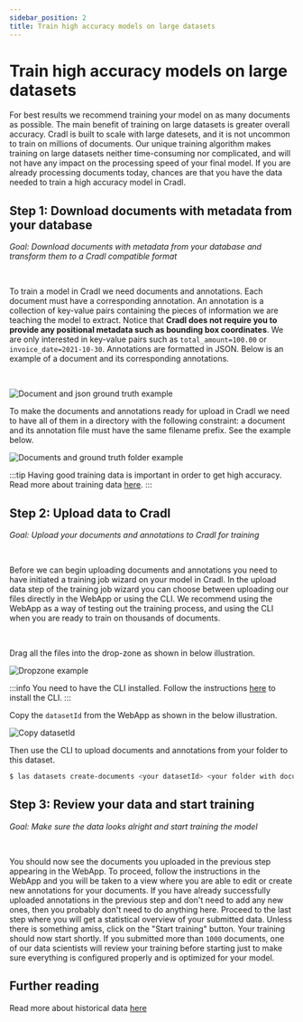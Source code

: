 ```yaml
---
sidebar_position: 2
title: Train high accuracy models on large datasets
---
```



# Train high accuracy models on large datasets

For best results we recommend training your model on as many documents as possible. The main benefit of training on large 
datasets is greater overall accuracy. Cradl is built to scale with large datesets, and it is not uncommon to train on 
millions of documents. Our unique training algorithm makes training on large datasets neither time-consuming nor 
complicated, and will not have any impact on the processing speed of your final model. If you are already processing 
documents today, chances are that you have the data needed to train a high accuracy model in Cradl.

## Step 1: Download documents with metadata from your database

*Goal: Download documents with metadata from your database and transform them to a Cradl compatible format*

<br/>

To train a model in Cradl we need documents and annotations. Each document must have a corresponding 
annotation. An annotation is a collection of key-value pairs containing the pieces of information we are teaching the model to extract. 
Notice that **Cradl does not require you to provide any positional metadata such as bounding box coordinates**. We are 
only interested in key-value pairs such as `total_amount=100.00` or `invoice_date=2021-10-30`. Annotations are 
formatted in JSON. Below is an example of a document and its corresponding annotations.

<br/>

![Document and json ground truth example](/img/get-started/document-and-json-ground-truth-example.png)

To make the documents and annotations ready for upload in Cradl we need to have all of them in a directory with the 
following constraint: a document and its annotation file must have the same filename prefix. See the example 
below.

![Documents and ground truth folder example](/img/get-started/documents-and-ground-truth-folder.svg)

:::tip
Having good training data is important in order to get high accuracy. Read more about training data 
[here](../concepts/training-data#data-quality).
:::

## Step 2: Upload data to Cradl

*Goal: Upload your documents and annotations to Cradl for training*

<br/>

Before we can begin uploading documents and annotations you need to have initiated a training job wizard on your model 
in Cradl. In the upload data step of the training job wizard you can choose between uploading our files directly in 
the WebApp or using the CLI. We recommend using the WebApp as a way of testing out the training process, and using the 
CLI when you are ready to train on thousands of documents.

<br/>

<Tabs>

<TabItem value="WebApp" label="Using the WebApp" default>

Drag all the files into the drop-zone as shown in below illustration.

![Dropzone example](/img/get-started/dropzone-example.png)

</TabItem>

<TabItem value="CLI" label="Using the CLI" default>

:::info
You need to have the CLI installed. Follow the instructions [here](../reference/cli) to install the CLI.
:::

Copy the `datasetId` from the WebApp as shown in the below illustration.

![Copy datasetId](/img/get-started/copy-dataset-id.png)

Then use the CLI to upload documents and annotations from your folder to this dataset. 

```bash
$ las datasets create-documents <your datasetId> <your folder with documents and annotations>
```

</TabItem>

</Tabs>

## Step 3: Review your data and start training

*Goal: Make sure the data looks alright and start training the model*

<br/>

You should now see the documents you uploaded in the previous step appearing in the WebApp. To proceed, follow the 
instructions in the WebApp and you will be taken to a view where you are able to edit or create new annotations for 
your documents. If you have already successfully uploaded annotations in the previous step and don't need to add any 
new ones, then you probably don't need to do anything here. Proceed to the last step where you will get a statistical 
overview of your submitted data. Unless there is something amiss, click on the "Start training" button. Your training 
should now start shortly. If you submitted more than `1000` documents, one of our data scientists will review your
training before starting just to make sure everything is configured properly and is optimized for your model.

## Further reading

Read more about historical data [here](https://www.cradl.ai/guides/how-to-leverage-historical-data?utm_campaign=docs)
